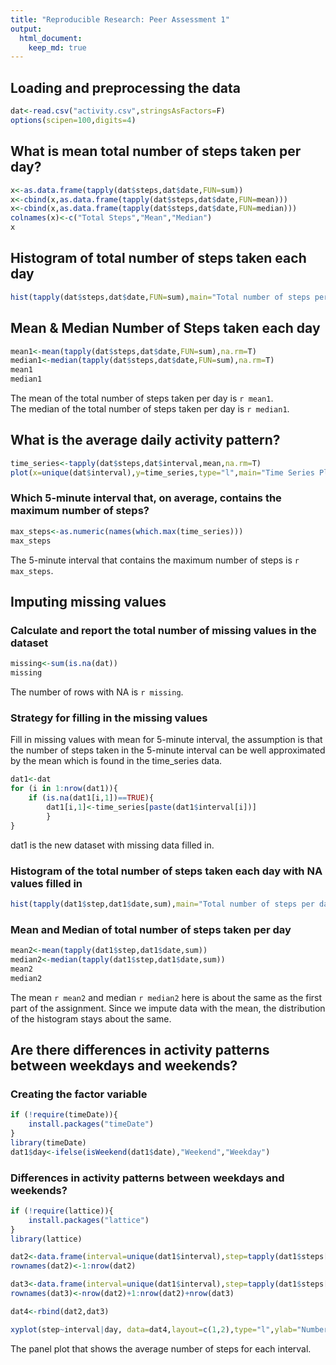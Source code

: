 ```yaml
---
title: "Reproducible Research: Peer Assessment 1"
output: 
  html_document:
    keep_md: true
---
```



## Loading and preprocessing the data
```r
dat<-read.csv("activity.csv",stringsAsFactors=F)
options(scipen=100,digits=4)
```



## What is mean total number of steps taken per day?
```r
x<-as.data.frame(tapply(dat$steps,dat$date,FUN=sum))
x<-cbind(x,as.data.frame(tapply(dat$steps,dat$date,FUN=mean)))
x<-cbind(x,as.data.frame(tapply(dat$steps,dat$date,FUN=median)))
colnames(x)<-c("Total Steps","Mean","Median")
x
```

## Histogram of total number of steps taken each day
```r
hist(tapply(dat$steps,dat$date,FUN=sum),main="Total number of steps per day",xaxt='n',xlab="Days")
```

## Mean & Median Number of Steps taken each day
```r
mean1<-mean(tapply(dat$steps,dat$date,FUN=sum),na.rm=T)
median1<-median(tapply(dat$steps,dat$date,FUN=sum),na.rm=T)
mean1
median1
```
The mean of the total number of steps taken per day is `r mean1`.  
The median of the total number of steps taken per day is `r median1`.

## What is the average daily activity pattern?
```r
time_series<-tapply(dat$steps,dat$interval,mean,na.rm=T)
plot(x=unique(dat$interval),y=time_series,type="l",main="Time Series Plot",xlab="Interval",ylab="Average Number of Steps")
```

### Which 5-minute interval that, on average, contains the maximum number of steps?
```r
max_steps<-as.numeric(names(which.max(time_series)))
max_steps
```
The 5-minute interval that contains the maximum number of steps is `r max_steps`.

## Imputing missing values

### Calculate and report the total number of missing values in the dataset
```r
missing<-sum(is.na(dat))
missing
```
The number of rows with NA is `r missing`.

### Strategy for filling in the missing values
Fill in missing values with mean for 5-minute interval, the assumption is that the number of steps taken in the 5-minute interval can be well approximated by the mean which is found in the time_series data.  
```r
dat1<-dat
for (i in 1:nrow(dat1)){
    if (is.na(dat1[i,1])==TRUE){
        dat1[i,1]<-time_series[paste(dat1$interval[i])]
        }
}
```
dat1 is the new dataset with missing data filled in.  

### Histogram of the total number of steps taken each day with NA values filled in
```r
hist(tapply(dat1$step,dat1$date,sum),main="Total number of steps per day",xaxt='n',xlab="Days")
```

### Mean and Median of total number of steps taken per day###
```r
mean2<-mean(tapply(dat1$step,dat1$date,sum))
median2<-median(tapply(dat1$step,dat1$date,sum))
mean2
median2
```
The mean `r mean2` and median `r median2` here is about the same as the first part of the assignment. Since we impute data with the mean, the distribution of the histogram stays about the same.

## Are there differences in activity patterns between weekdays and weekends?

### Creating the factor variable
```r
if (!require(timeDate)){
    install.packages("timeDate")
}
library(timeDate)
dat1$day<-ifelse(isWeekend(dat1$date),"Weekend","Weekday")
```

### Differences in activity patterns between weekdays and weekends?

```r
if (!require(lattice)){
    install.packages("lattice")
}
library(lattice)

dat2<-data.frame(interval=unique(dat1$interval),step=tapply(dat1$steps[dat1$day=="Weekday"],dat1$interval[dat1$day=="Weekday"],mean),day="Weekday")
rownames(dat2)<-1:nrow(dat2)

dat3<-data.frame(interval=unique(dat1$interval),step=tapply(dat1$steps[dat1$day=="Weekend"],dat1$interval[dat1$day=="Weekend"],mean),day="Weekend")
rownames(dat3)<-nrow(dat2)+1:nrow(dat2)+nrow(dat3)

dat4<-rbind(dat2,dat3)

xyplot(step~interval|day, data=dat4,layout=c(1,2),type="l",ylab="Number of steps",xlab="Interval")
```

The panel plot that shows the average number of steps for each interval.
